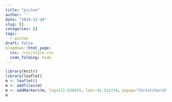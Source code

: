 ```yaml
---
title: "picton"
author: ''
date: "2024-12-24"
slug: []
categories: []
tags:
  - picton
draft: false
blogdown::html_page:
  css: /css/style.css
  code_folding: hide
---
```



```r
library(knitr)
library(leaflet)
m <- leaflet()
m <- addTiles(m)
m <- addMarkers(m, lng=172.636919, lat=-43.532214, popup="Christchurch") # -43.532214, 172.636919
m
```

